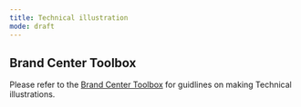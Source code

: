 ```yaml
---
title: Technical illustration
mode: draft
---
```


## Brand Center Toolbox

Please refer to the [Brand Center Toolbox](https://communicationtoolbox.equinor.com/brandcenter/en/equinorbc/component/default/102 "Brand Center Toolbox Guidelines") for guidlines on making Technical illustrations. 
